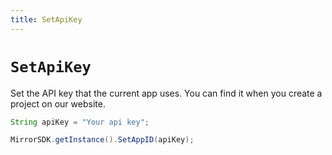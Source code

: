 ```yaml
---
title: SetApiKey
---
```


# `SetApiKey`

Set the API key that the current app uses. You can find it when you create a project on our website.

```java
String apiKey = "Your api key";

MirrorSDK.getInstance().SetAppID(apiKey);
```